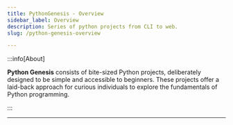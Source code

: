```yaml
---
title: PythonGenesis - Overview
sidebar_label: Overview
description: Series of python projects from CLI to web.
slug: /python-genesis-overview

---
```




:::info[About]

**Python Genesis** consists of bite-sized Python projects, deliberately designed to be simple and accessible to beginners. These projects offer a laid-back approach for curious individuals to explore the fundamentals of Python programming.

:::

***



<DocCardList />
